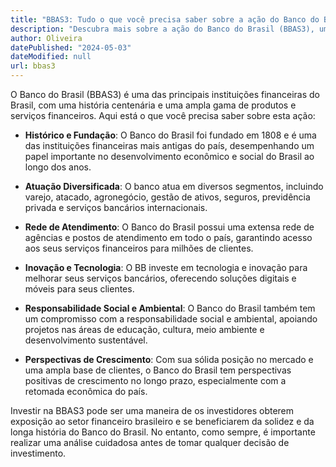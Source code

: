 ```yaml
---
title: "BBAS3: Tudo o que você precisa saber sobre a ação do Banco do Brasil"
description: "Descubra mais sobre a ação do Banco do Brasil (BBAS3), uma das principais instituições financeiras do Brasil."
author: Oliveira
datePublished: "2024-05-03"
dateModified: null
url: bbas3
---
```


O Banco do Brasil (BBAS3) é uma das principais instituições financeiras do Brasil, com uma história centenária e uma ampla gama de produtos e serviços financeiros. Aqui está o que você precisa saber sobre esta ação:

- **Histórico e Fundação**: O Banco do Brasil foi fundado em 1808 e é uma das instituições financeiras mais antigas do país, desempenhando um papel importante no desenvolvimento econômico e social do Brasil ao longo dos anos.

- **Atuação Diversificada**: O banco atua em diversos segmentos, incluindo varejo, atacado, agronegócio, gestão de ativos, seguros, previdência privada e serviços bancários internacionais.

- **Rede de Atendimento**: O Banco do Brasil possui uma extensa rede de agências e postos de atendimento em todo o país, garantindo acesso aos seus serviços financeiros para milhões de clientes.

- **Inovação e Tecnologia**: O BB investe em tecnologia e inovação para melhorar seus serviços bancários, oferecendo soluções digitais e móveis para seus clientes.

- **Responsabilidade Social e Ambiental**: O Banco do Brasil também tem um compromisso com a responsabilidade social e ambiental, apoiando projetos nas áreas de educação, cultura, meio ambiente e desenvolvimento sustentável.

- **Perspectivas de Crescimento**: Com sua sólida posição no mercado e uma ampla base de clientes, o Banco do Brasil tem perspectivas positivas de crescimento no longo prazo, especialmente com a retomada econômica do país.

Investir na BBAS3 pode ser uma maneira de os investidores obterem exposição ao setor financeiro brasileiro e se beneficiarem da solidez e da longa história do Banco do Brasil. No entanto, como sempre, é importante realizar uma análise cuidadosa antes de tomar qualquer decisão de investimento.
